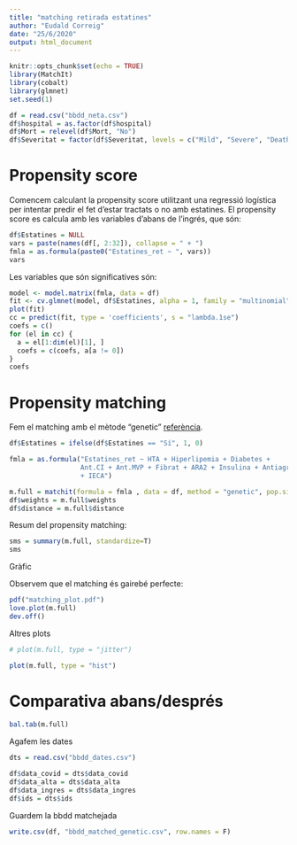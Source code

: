 ```yaml
---
title: "matching retirada estatines"
author: "Eudald Correig"
date: "25/6/2020"
output: html_document
---
```


```r
knitr::opts_chunk$set(echo = TRUE)
library(MatchIt)
library(cobalt)
library(glmnet)
set.seed(1)
```

```r
df = read.csv("bbdd_neta.csv")
df$hospital = as.factor(df$hospital)
df$Mort = relevel(df$Mort, "No")
df$Severitat = factor(df$Severitat, levels = c("Mild", "Severe", "Death"))
```

# Propensity score

Comencem calculant la propensity score utilitzant una regressió logística per intentar predir el fet d'estar tractats o no amb estatines. El propensity score es calcula amb les variables d'abans de l'ingrés, que són:

```r
df$Estatines = NULL
vars = paste(names(df[, 2:32]), collapse = " + ")
fmla = as.formula(paste0("Estatines_ret ~ ", vars))
vars
```

Les variables que són significatives són:

```r
model <- model.matrix(fmla, data = df)
fit <- cv.glmnet(model, df$Estatines, alpha = 1, family = "multinomial")
plot(fit)
cc = predict(fit, type = 'coefficients', s = "lambda.1se")
coefs = c()
for (el in cc) {
  a = el[1:dim(el)[1], ]
  coefs = c(coefs, a[a != 0])
}
coefs
```


# Propensity matching

Fem el matching amb el mètode "genetic" [referència](https://r.iq.harvard.edu/docs/matchit/2.4-20/matchit.pdf).

```r
df$Estatines = ifelse(df$Estatines == "Sí", 1, 0)

fmla = as.formula("Estatines_ret ~ HTA + Hiperlipemia + Diabetes +
                  Ant.CI + Ant.MVP + Fibrat + ARA2 + Insulina + Antiagregants.Anticoagulants + LDL..abans.ingrès 
                  + IECA")
```

```r
m.full = matchit(formula = fmla , data = df, method = "genetic", pop.size = 1000)
df$weights = m.full$weights
df$distance = m.full$distance
```

Resum del propensity matching:

```r
sms = summary(m.full, standardize=T)
sms
```

Gràfic

Observem que el matching és gairebé perfecte:

```r
pdf("matching_plot.pdf")
love.plot(m.full)
dev.off()
```

Altres plots

```r
# plot(m.full, type = "jitter")
```

```r
plot(m.full, type = "hist")
```


# Comparativa abans/després

```r
bal.tab(m.full)
```

Agafem les dates

```r
dts = read.csv("bbdd_dates.csv")
```

```r
df$data_covid = dts$data_covid
df$data_alta = dts$data_alta
df$data_ingres = dts$data_ingres
df$ids = dts$ids
```

Guardem la bbdd matchejada

```r
write.csv(df, "bbdd_matched_genetic.csv", row.names = F)
```
